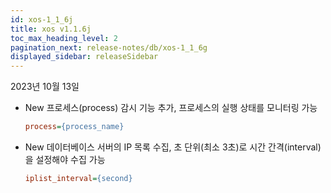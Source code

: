 ```yaml
---
id: xos-1_1_6j
title: xos v1.1.6j
toc_max_heading_level: 2
pagination_next: release-notes/db/xos-1_1_6g
displayed_sidebar: releaseSidebar
---
```


2023년 10월 13일

- <Status>New</Status> 프로세스(process) 감시 기능 추가, 프로세스의 실행 상태를 모니터링 가능

  ```ini title='xos.conf'
  process={process_name}
  ```

- <Status>New</Status> 데이터베이스 서버의 IP 목록 수집, 초 단위(최소 3초)로 시간 간격(interval)을 설정해야 수집 가능

  ```ini title='xos.conf'
  iplist_interval={second}
  ```